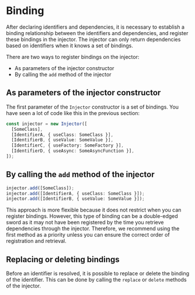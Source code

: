 # Binding

After declaring identifiers and dependencies, it is necessary to establish a binding relationship between the identifiers and dependencies, and register these bindings in the injector. The injector can only return dependencies based on identifiers when it knows a set of bindings.

There are two ways to register bindings on the injector:

- As parameters of the injector constructor
- By calling the `add` method of the injector

## As parameters of the injector constructor

The first parameter of the `Injector` constructor is a set of bindings. You have seen a lot of code like this in the previous section:

```ts
const injector = new Injector([
  [SomeClass],
  [IdentifierA, { useClass: SomeClass }],
  [IdentifierB, { useValue: SomeValue }],
  [IdentifierC, { useFactory: SomeFactory }],
  [IdentifierD, { useAsync: SomeAsyncFunction }],
]);
```

## By calling the `add` method of the injector

```ts
injector.add([SomeClass]);
injector.add([IdentifierA, { useClass: SomeClass }]);
injector.add([IdentifierB, { useValue: SomeValue }]);
```

This approach is more flexible because it does not restrict when you can register bindings. However, this type of binding can be a double-edged sword as it may not have been registered by the time you retrieve dependencies through the injector. Therefore, we recommend using the first method as a priority unless you can ensure the correct order of registration and retrieval.

## Replacing or deleting bindings

Before an identifier is resolved, it is possible to replace or delete the binding of the identifier. This can be done by calling the `replace` or `delete` methods of the injector.
